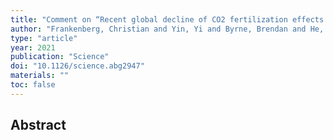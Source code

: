 ```yaml
---
title: "Comment on “Recent global decline of CO2 fertilization effects on vegetation photosynthesis”"
author: "Frankenberg, Christian and Yin, Yi and Byrne, Brendan and He, Liyin and Gentine, Pierre"
type: "article"
year: 2021
publication: "Science"
doi: "10.1126/science.abg2947"
materials: ""
toc: false
---
```


## Abstract

